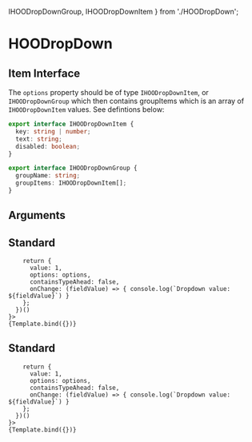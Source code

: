   IHOODropDownGroup,
  IHOODropDownItem
} from './HOODropDown';

<Meta title="Components/Inputs/HOODropDown" component={HOODropDown} />

# HOODropDown

## Item Interface
The `options` property should be of type `IHOODropDownItem`, or `IHOODropDownGroup` which then contains 
groupItems which is an array of `IHOODropDownItem` values. See defintions below:

```ts
export interface IHOODropDownItem {
  key: string | number;
  text: string;
  disabled: boolean;
}

export interface IHOODropDownGroup {
  groupName: string;
  groupItems: IHOODropDownItem[];
}
```

## Arguments

<ArgTypes of={HOODropDown} />


## Standard
<Canvas>
  <Story 
    name="Standard"
    args = { 
      (function () {
        symset.initSymbols();
        const dropdownItems = [
          {"key": 1, "text": "Apple", "disabled": false},
          {"key": 2, "text": "Banana", "disabled": false},
          {"key": 3, "text": "Cherry", "disabled": false},
          {"key": 4, "text": "Date", "disabled": false},
          {"key": 5, "text": "Elderberry", "disabled": false},
          {"key": 6, "text": "Fig", "disabled": false},
          {"key": 7, "text": "Grape", "disabled": false},
          {"key": 8, "text": "Honeydew", "disabled": false},
          {"key": 9, "text": "Ice Cream Bean", "disabled": false},
          {"key": 10, "text": "Jackfruit", "disabled": false},
          {"key": 11, "text": "Kiwi", "disabled": false},
          {"key": 12, "text": "Lemon", "disabled": false},
          {"key": 13, "text": "Mango", "disabled": false},
          {"key": 14, "text": "Nectarine", "disabled": false},
          {"key": 15, "text": "Orange", "disabled": false},
          {"key": 16, "text": "Papaya", "disabled": false},
          {"key": 17, "text": "Quince", "disabled": false},
          {"key": 18, "text": "Raspberry", "disabled": false},
          {"key": 19, "text": "Strawberry", "disabled": false},
          {"key": 20, "text": "Tangerine", "disabled": false},
          {"key": 21, "text": "Ugli Fruit", "disabled": false},
          {"key": 22, "text": "Vanilla Bean", "disabled": false},
          {"key": 23, "text": "Watermelon", "disabled": false},
          {"key": 24, "text": "Xigua", "disabled": false},
          {"key": 25, "text": "Yellow Passionfruit", "disabled": false},
          {"key": 26, "text": "Zucchini", "disabled": false},
          {"key": 27, "text": "Peach", "disabled": false},
          {"key": 28, "text": "Lychee", "disabled": false},
          {"key": 29, "text": "Blueberry", "disabled": false},
          {"key": 30, "text": "Blackberry", "disabled": false}
        ];
        const options = dropdownItems;

        return {
          value: 1,
          options: options,
          containsTypeAhead: false,
          onChange: (fieldValue) => { console.log(`Dropdown value: ${fieldValue}`) }
        };
      })()      
    }>
    {Template.bind({})}
  </Story>
</Canvas>

## Standard
<Canvas>
  <Story 
    name="Grouped"
    args = { 
      (function () {
        symset.initSymbols();
        const groupItems1 = [
          {"key": 1, "text": "Apple", "disabled": false},
          {"key": 2, "text": "Banana", "disabled": false},
          {"key": 3, "text": "Cherry", "disabled": false},
          {"key": 7, "text": "Grape", "disabled": false},
          {"key": 8, "text": "Honeydew", "disabled": false},
          {"key": 12, "text": "Lemon", "disabled": false},
          {"key": 14, "text": "Nectarine", "disabled": false},
          {"key": 15, "text": "Orange", "disabled": false},
          {"key": 18, "text": "Raspberry", "disabled": false},
          {"key": 19, "text": "Strawberry", "disabled": false},
          {"key": 20, "text": "Tangerine", "disabled": false},
          {"key": 23, "text": "Watermelon", "disabled": false},
          {"key": 26, "text": "Zucchini", "disabled": false},
          {"key": 27, "text": "Peach", "disabled": false},
          {"key": 29, "text": "Blueberry", "disabled": false},
          {"key": 30, "text": "Blackberry", "disabled": false}
        ];
        const groupItems2 = [
          {"key": 4, "text": "Date", "disabled": false},
          {"key": 5, "text": "Elderberry", "disabled": false},
          {"key": 6, "text": "Fig", "disabled": false},
          {"key": 9, "text": "Ice Cream Bean", "disabled": false},
          {"key": 10, "text": "Jackfruit", "disabled": false},
          {"key": 11, "text": "Kiwi", "disabled": false},
          {"key": 13, "text": "Mango", "disabled": false},
          {"key": 16, "text": "Papaya", "disabled": false},
          {"key": 17, "text": "Quince", "disabled": false},
          {"key": 21, "text": "Ugli Fruit", "disabled": false},
          {"key": 22, "text": "Vanilla Bean", "disabled": false},
          {"key": 24, "text": "Xigua", "disabled": false},
          {"key": 25, "text": "Yellow Passionfruit", "disabled": false},
          {"key": 28, "text": "Lychee", "disabled": false}
        ];
        const options = [{ groupName: "Standard Fruit", groupItems: groupItems1 }, { groupName: "Exotic Fruit", groupItems: groupItems2 }];

        return {
          value: 1,
          options: options,
          containsTypeAhead: false,
          onChange: (fieldValue) => { console.log(`Dropdown value: ${fieldValue}`) }
        };
      })()      
    }>
    {Template.bind({})}
  </Story>
</Canvas>